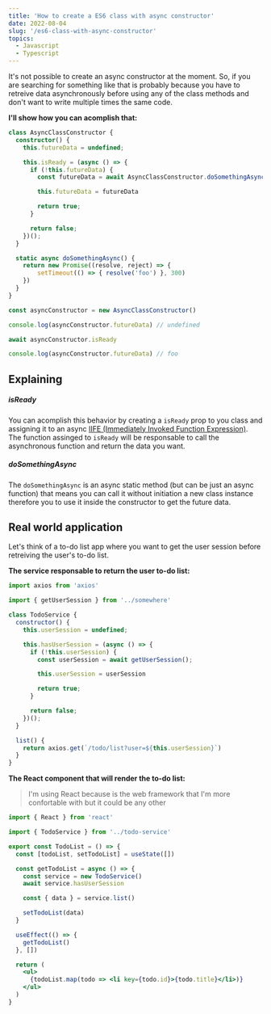 ```yaml
---
title: 'How to create a ES6 class with async constructor'
date: 2022-08-04
slug: '/es6-class-with-async-constructor'
topics:
  - Javascript
  - Typescript
---
```


It's not possible to create an async constructor at the moment. So, if you are searching for something like that is probably because you have to retreive data asynchronously before using any of the class methods and don't want to write multiple times the same code.

**I'll show how you can acomplish that:**

```js:title=async-es6-class.ts
class AsyncClassConstructor {
  constructor() {
    this.futureData = undefined;

    this.isReady = (async () => {
      if (!this.futureData) {
        const futureData = await AsyncClassConstructor.doSomethingAsync();

        this.futureData = futureData

        return true;
      }

      return false;
    })();
  }

  static async doSomethingAsync() {
    return new Promise((resolve, reject) => {
        setTimeout(() => { resolve('foo') }, 300)
    })
  }
}

const asyncConstructor = new AsyncClassConstructor()

console.log(asyncConstructor.futureData) // undefined

await asyncConstructor.isReady

console.log(asyncConstructor.futureData) // foo
```

## Explaining

##### isReady

You can acomplish this behavior by creating a `isReady` prop to you class and assigning it to an async <a href="https://developer.mozilla.org/en-US/docs/Glossary/IIFE" rel="nofollow norefer">IIFE (Immediately Invoked Function Expression)</a>.
The function assinged to `isReady` will be responsable to call the asynchronous function and return the data you want.

##### doSomethingAsync

The `doSomethingAsync` is an async static method (but can be just an async function) that means you can call it without initiation a new class instance therefore you to use it inside the constructor to get the future data.

## Real world application

Let's think of a to-do list app where you want to get the user session before retreiving the user's to-do list.

**The service responsable to return the user to-do list:**

```js:title=todo-service.js
import axios from 'axios'

import { getUserSession } from '../somewhere'

class TodoService {
  constructor() {
    this.userSession = undefined;

    this.hasUserSession = (async () => {
      if (!this.userSession) {
        const userSession = await getUserSession();

        this.userSession = userSession

        return true;
      }

      return false;
    })();
  }

  list() {
    return axios.get(`/todo/list?user=${this.userSession}`)
  }
}
```

**The React component that will render the to-do list:**

> I'm using React because is the web framework that I'm more confortable with but it could be any other

```jsx:title=TodoList.jsx
import { React } from 'react'

import { TodoService } from '../todo-service'

export const TodoList = () => {
  const [todoList, setTodoList] = useState([])

  const getTodoList = async () => {
    const service = new TodoService()
    await service.hasUserSession

    const { data } = service.list()

    setTodoList(data)
  }

  useEffect(() => {
    getTodoList()
  }, [])

  return (
    <ul>
      {todoList.map(todo => <li key={todo.id}>{todo.title}</li>)}
    </ul>
  )
}
```
